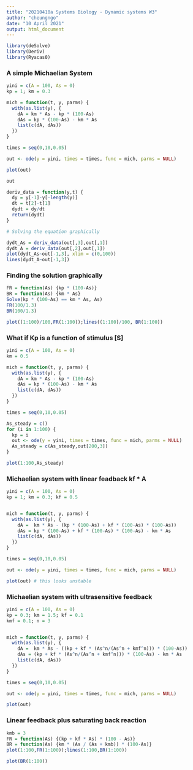 ```yaml
---
title: "20210410a Systems Biology - Dynamic systems W3"
author: "cheungngo"
date: "10 April 2021"
output: html_document
---
```


```r
library(deSolve)
library(Deriv)
library(Ryacas0)
```


### A simple Michaelian System

```r
yini = c(A = 100, As = 0)
kp = 1; km = 0.3

mich = function(t, y, parms) {
  with(as.list(y), {
    dA = km * As - kp * (100-As)
    dAs = kp * (100-As) - km * As
    list(c(dA, dAs))
  })
}

times = seq(0,10,0.05)

out <- ode(y = yini, times = times, func = mich, parms = NULL)

plot(out)

out
```

```r
deriv_data = function(y,t) {
  dy = y[-1]-y[-length(y)]
  dt = t[2]-t[1]
  dydt = dy/dt
  return(dydt)
}
```

```r
# Solving the equation graphically

dydt_As = deriv_data(out[,3],out[,1])
dydt_A = deriv_data(out[,2],out[,1])
plot(dydt_As~out[-1,3], xlim = c(0,100))
lines(dydt_A~out[-1,3])
```

### Finding the solution graphically

```r
FR = function(As) {kp * (100-As)}
BR = function(As) {km * As}
Solve(kp * (100-As) == km * As, As)
FR(100/1.3)
BR(100/1.3)
```

```r
plot((1:100)/100,FR(1:100));lines((1:100)/100, BR(1:100))
```


### What if Kp is a function of stimulus [S]

```r
yini = c(A = 100, As = 0)
km = 0.5

mich = function(t, y, parms) {
  with(as.list(y), {
    dA = km * As - kp * (100-As)
    dAs = kp * (100-As) - km * As
    list(c(dA, dAs))
  })
}

times = seq(0,10,0.05)

As_steady = c()
for (i in 1:100) {
  kp = i
  out <- ode(y = yini, times = times, func = mich, parms = NULL)
  As_steady = c(As_steady,out[200,3])
}

plot(1:100,As_steady)
```

### Michaelian system with linear feadback kf * A

```r
yini = c(A = 100, As = 0)
kp = 1; km = 0.3; kf = 0.5


mich = function(t, y, parms) {
  with(as.list(y), {
    dA =  km * As - (kp * (100-As) + kf * (100-As) * (100-As))
    dAs = kp * (100-As) + kf * (100-As) * (100-As) - km * As
    list(c(dA, dAs))
  })
}

times = seq(0,10,0.05)

out <- ode(y = yini, times = times, func = mich, parms = NULL)

plot(out) # this looks unstable
```


### Michaelian system with ultrasensitive feedback

```r
yini = c(A = 100, As = 0)
kp = 0.3; km = 1.5; kf = 0.1
kmf = 0.1; n = 3


mich = function(t, y, parms) {
  with(as.list(y), {
    dA =  km * As - ((kp + kf * (As^n/(As^n + kmf^n))) * (100-As))
    dAs = (kp + kf * (As^n/(As^n + kmf^n))) * (100-As) - km * As
    list(c(dA, dAs))
  })
}

times = seq(0,10,0.05)

out <- ode(y = yini, times = times, func = mich, parms = NULL)

plot(out) 
```


### Linear feedback plus saturating back reaction

```r
kmb = 3
FR = function(As) {(kp + kf * As) * (100 - As)}
BR = function(As) {km * (As / (As + kmb)) * (100-As)}
plot(1:100,FR(1:100));lines(1:100,BR(1:100))

plot(BR(1:100))
```

